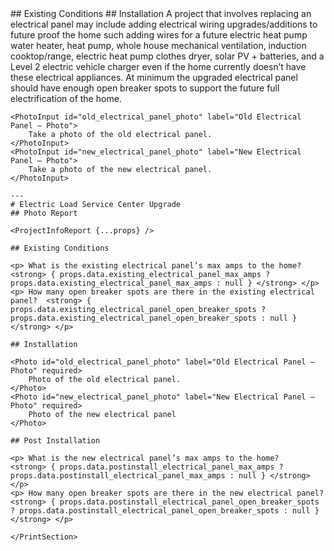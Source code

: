<Tabs>
  <Tab eventKey="pre_installation" title="Pre-Installation">
    ## Existing Conditions
     <NumberInput label="What is the existing electrical panel’s max amps to the home?"  path="existing_electrical_panel_max_amps" />
     <NumberInput label="How many open breaker spots are there in the existing electrical panel?"  path="existing_electrical_panel_open_breaker_spots" />
  </Tab>
  <Tab eventKey="installation" title="Installation">  
    ## Installation
    A project that involves replacing an electrical panel may include adding electrical wiring upgrades/additions 
    to future proof the home such adding wires for a future electric heat pump water heater, heat pump, 
    whole house mechanical ventilation, induction cooktop/range, electric heat pump clothes dryer, solar 
    PV + batteries, and a Level 2 electric vehicle charger even if the home currently doesn’t have these 
    electrical appliances. At minimum the upgraded electrical panel should have enough open breaker spots 
    to support the future full electrification of the home.
    
    <PhotoInput id="old_electrical_panel_photo" label="Old Electrical Panel – Photo">
        Take a photo of the old electrical panel.
    </PhotoInput>
    <PhotoInput id="new_electrical_panel_photo" label="New Electrical Panel – Photo">
        Take a photo of the new electrical panel.
    </PhotoInput>

  </Tab>
  <Tab eventKey="post-installation" title="Post-Installation">  
    <NumberInput label="What is the new electrical panel’s max amps to the home?"  path="postinstall_electrical_panel_max_amps" />
    <NumberInput label="How many open breaker spots are there in the new electrical panel?"  path="postinstall_electrical_panel_open_breaker_spots" />
  </Tab>
  <Tab eventKey="report"  title="Report">
   <PrintSection label="Print Report" title={props.project?.metadata_?.doc_name+ "-" + props.metadata?.template_title + "-" +props.metadata?.doc_name}>

    ---
    # Electric Load Service Center Upgrade
    ## Photo Report

    <ProjectInfoReport {...props} />

    ## Existing Conditions

    <p> What is the existing electrical panel’s max amps to the home?   <strong> { props.data.existing_electrical_panel_max_amps ? props.data.existing_electrical_panel_max_amps : null } </strong> </p>
    <p> How many open breaker spots are there in the existing electrical panel?  <strong> { props.data.existing_electrical_panel_open_breaker_spots ? props.data.existing_electrical_panel_open_breaker_spots : null } </strong> </p>
   
    ## Installation
    
    <Photo id="old_electrical_panel_photo" label="Old Electrical Panel – Photo" required>
        Photo of the old electrical panel.
    </Photo>
    <Photo id="new_electrical_panel_photo" label="New Electrical Panel – Photo" required>
        Photo of the new electrical panel
    </Photo>

    ## Post Installation

    <p> What is the new electrical panel’s max amps to the home?   <strong> { props.data.postinstall_electrical_panel_max_amps ? props.data.postinstall_electrical_panel_max_amps : null } </strong> </p>
    <p> How many open breaker spots are there in the new electrical panel?  <strong> { props.data.postinstall_electrical_panel_open_breaker_spots ? props.data.postinstall_electrical_panel_open_breaker_spots : null } </strong> </p>

    </PrintSection>
  </Tab>
</Tabs>